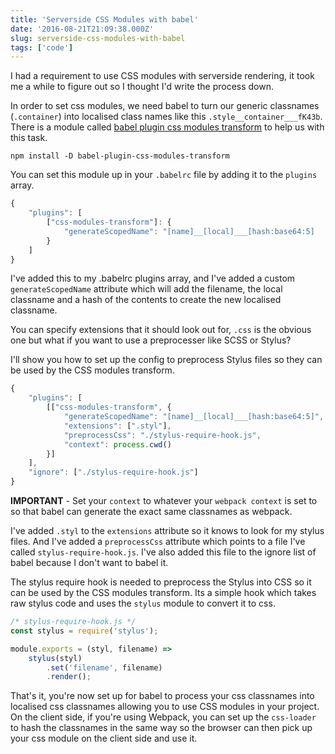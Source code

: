 ```yaml
---
title: 'Serverside CSS Modules with babel'
date: '2016-08-21T21:09:38.000Z'
slug: serverside-css-modules-with-babel
tags: ['code']
---
```


I had a requirement to use CSS modules with serverside rendering, it took me a while to figure out so I thought I'd write the process down.

In order to set css modules, we need babel to turn our generic classnames (`.container`) into localised class names like this `.style__container___fK43b`. There is a module called [babel plugin css modules transform](https://github.com/michalkvasnicak/babel-plugin-css-modules-transform) to help us with this task.

`npm install -D babel-plugin-css-modules-transform`

You can set this module up in your `.babelrc` file by adding it to the `plugins` array.

```javascript
{
    "plugins": [
        ["css-modules-transform"]: {
            "generateScopedName": "[name]__[local]___[hash:base64:5]
        }
    ]
}
```

I've added this to my .babelrc plugins array, and I've added a custom `generateScopedName` attribute which will add the filename, the local classname and a hash of the contents to create the new localised classname.

You can specify extensions that it should look out for, `.css` is the obvious one but what if you want to use a preprocesser like SCSS or Stylus?

I'll show you how to set up the config to preprocess Stylus files so they can be used by the CSS modules transform.

```javascript
{
    "plugins": [
        [["css-modules-transform", {
            "generateScopedName": "[name]__[local]___[hash:base64:5]",
            "extensions": [".styl"],
            "preprocessCss": "./stylus-require-hook.js",
            "context": process.cwd()
        }]
    ],
    "ignore": ["./stylus-require-hook.js"]
}
```

**IMPORTANT** - Set your `context` to whatever your `webpack context` is set to so that babel can generate the exact same classnames as webpack.

I've added `.styl` to the `extensions` attribute so it knows to look for my stylus files. And I've added a `preprocessCss` attribute which points to a file I've called `stylus-require-hook.js`. I've also added this file to the ignore list of babel because I don't want to babel it.

The stylus require hook is needed to preprocess the Stylus into CSS so it can be used by the CSS modules transform. Its a simple hook which takes raw stylus code and uses the `stylus` module to convert it to css.

```javascript
/* stylus-require-hook.js */
const stylus = require('stylus');

module.exports = (styl, filename) =>
    stylus(styl)
        .set('filename', filename)
        .render();
```

That's it, you're now set up for babel to process your css classnames into localised css classnames allowing you to use CSS modules in your project. On the client side, if you're using Webpack, you can set up the `css-loader` to hash the classnames in the same way so the browser can then pick up your css module on the client side and use it.
